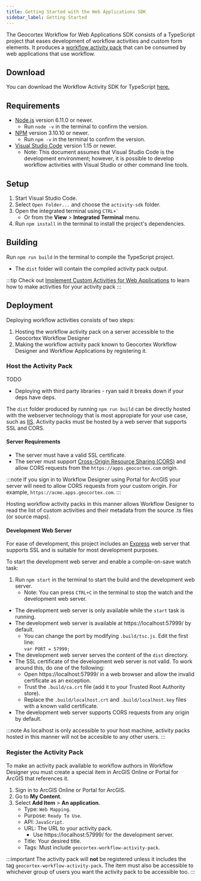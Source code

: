 ```yaml
---
title: Getting Started with the Web Applications SDK
sidebar_label: Getting Started
---
```


The Geocortex Workflow for Web Applications SDK consists of a TypeScript project that eases development of workflow activities and custom form elements. It produces a [workflow activity pack](concepts-activity-packs.mdx) that can be consumed by web applications that use workflow.

## Download

You can download the Workflow Activity SDK for TypeScript [here.](https://apps.geocortex.com/workflow/latest/activity-sdk.zip)

## Requirements

-   [Node.js](https://nodejs.org/en/) version 6.11.0 or newer.
    -   Run `node -v` in the terminal to confirm the version.
-   [NPM](https://www.npmjs.com/get-npm) version 3.10.10 or newer.
    -   Run `npm -v` in the terminal to confirm the version.
-   [Visual Studio Code](https://code.visualstudio.com/) version 1.15 or newer.
    -   Note: This document assumes that Visual Studio Code is the development environment; however, it is possible to develop workflow activities with Visual Studio or other command line tools.

## Setup

1. Start Visual Studio Code.
1. Select `Open Folder...` and choose the `activity-sdk` folder.
1. Open the integrated terminal using `` CTRL+` ``
    - Or from the **View** > **Integrated Terminal** menu.
1. Run `npm install` in the terminal to install the project's dependencies.

## Building

Run `npm run build` in the terminal to compile the TypeScript project.

-   The `dist` folder will contain the compiled activity pack output.

:::tip
Check out [Implement Custom Activities for Web Applications](implement-custom-activity-web.mdx) to learn how to make activities for your activity pack
:::

## Deployment

Deploying workflow activities consists of two steps:

1. Hosting the workflow activity pack on a server accessible to the Geocortex Workflow Designer
2. Making the workflow activity pack known to Geocortex Workflow Designer and Workflow Applications by registering it.

### Host the Activity Pack

TODO

-   Deploying with third party libraries - ryan said it breaks down if your deps have deps.

The `dist` folder produced by running `npm run build` can be directly hosted with the webserver technology that is most appropiate for your use case, such as [IIS](https://www.iis.net/).
Activity packs must be hosted by a web server that supports SSL and CORS.

#### Server Requirements

-   The server must have a valid SSL certificate.
-   The server must support [Cross-Origin Resource Sharing (CORS)](https://en.wikipedia.org/wiki/Cross-origin_resource_sharing) and allow CORS requests from the `https://apps.geocortex.com` origin.

:::note
If you sign in to Workflow Designer using Portal for ArcGIS your server will need to allow CORS requests from your custom origin. For example, `https://acme.apps.geocortex.com`.
:::

Hosting workflow activity packs in this manner allows Workflow Designer to read the list of custom activities and their metadata from the source .ts files (or source maps).

#### Development Web Server

For ease of development, this project includes an [Express](https://www.npmjs.com/package/express) web server that supports SSL and is suitable for most development purposes.

To start the development web server and enable a compile-on-save watch task:

1. Run `npm start` in the terminal to start the build and the development web server.
    - Note: You can press `CTRL+C` in the terminal to stop the watch and the development web server.

-   The development web server is only available while the `start` task is running.
-   The development web server is available at https://localhost:57999/ by default.
    -   You can change the port by modifying `.build/tsc.js`. Edit the first line:  
        `var PORT = 57999;`
-   The development web server serves the content of the `dist` directory.
-   The SSL certificate of the development web server is not valid. To work around this, do one of the following:
    -   Open https://localhost:57999/ in a web browser and allow the invalid certificate as an exception.
    -   Trust the `.build/ca.crt` file (add it to your Trusted Root Authority store).
    -   Replace the `.build/localhost.crt` and `.build/localhost.key` files with a known valid certificate.
-   The development web server supports CORS requests from any origin by default.

:::note
As localhost is only accessible to your host machine, activity packs hosted in this manner will not be accesible to any other users.
:::

### Register the Activity Pack

To make an activity pack available to workflow authors in Workflow Designer you must create a special item in ArcGIS Online or Portal for ArcGIS that references it.

1. Sign in to ArcGIS Online or Portal for ArcGIS.
1. Go to **My Content**.
1. Select **Add Item** > **An application**.
    - Type: `Web Mapping`.
    - Purpose: `Ready To Use`.
    - API: `JavaScript`.
    - URL: The URL to your activity pack.
        - Use https://localhost:57999/ for the development server.
    - Title: Your desired title.
    - Tags: Must include `geocortex-workflow-activity-pack`.

:::important
The activity pack will **not** be registered unless it includes the tag `geocortex-workflow-activity-pack`. The item must also be accessible to whichever group of users you want the activity pack to be accessible too.
:::
